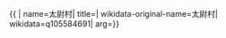 {{ {{{1|PRC admin/showdata}}}|
name=太尉村|
title=|
wikidata-original-name=太尉村|
wikidata=q105584691|
arg={{{arg|}}}}}